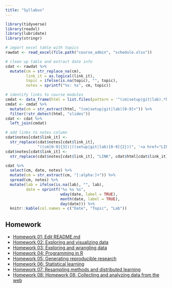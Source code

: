 ```yaml
---
title: "Syllabus"
---
```


```r
library(tidyverse)
library(readxl)
library(lubridate)
library(stringr)
```

```r
# import excel table with topics
rawdat <- read_excel(file.path("course_admin", "schedule.xlsx"))

# clean up table and extract date info
cdat <- rawdat %>%
  mutate(cm = str_replace_na(cm),
         link_it = as.logical(link_it),
         topic = ifelse(is.na(topic), "", topic),
         notes = sprintf("%s: %s", cm, topic))

# identify links to course modules
cmdat <- data_frame(html = list.files(pattern = '^(cm|setup|git|lab).*html$'))
cmdat <- cmdat %>%
  mutate(cm = str_extract(html, "(cm|setup|git|lab)[0-9]+")) %>%
  filter(!str_detect(html, "slides"))
cdat <- cdat %>%
  left_join(cmdat)

# add links to notes column
cdat$notes[cdat$link_it] <-
  str_replace(cdat$notes[cdat$link_it],
              "((cm[0-9]{3})|((setup|git|lab)[0-9]{2}))", '<a href="LINK">\\1</a>')
cdat$notes[cdat$link_it] <-
  str_replace(cdat$notes[cdat$link_it], "LINK", cdat$html[cdat$link_it])
```

```r
cdat %>%
  select(cm, date, notes) %>%
  mutate(cm = str_extract(cm, "[:alpha:]+")) %>%
  spread(cm, notes) %>%
  mutate(lab = ifelse(is.na(lab), "", lab),
         date = sprintf("%s %s %s",
                        wday(date, label = TRUE),
                        month(date, label = TRUE),
                        day(date))) %>%
  knitr::kable(col.names = c("Date", "Topic", "Lab"))
```

## Homework

* [Homework 01: Edit README.md](hw01_edit-README.html)
* [Homework 02: Exploring and visualizing data](hw02-explore-data.html)
* [Homework 03: Exploring and wrangling data](hw03_wrangle_data.html)
* [Homework 04: Programming in R](hw04-programming.html)
* [Homework 05: Generating reproducible research](hw05-reproducible-research.html)
* [Homework 06: Statistical learning](hw06-stat-learn.html)
* [Homework 07: Resampling methods and distributed learning](hw07-resamp-distrib-learn.html)
* [Homework 08: Homework 08: Collecting and analyzing data from the web](hw08-webdata.html)
